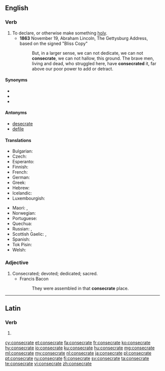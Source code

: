 ==English==

===Verb===
{{en-verb|consecrat}}

# To declare, or otherwise make something [[holy]].
#* '''1863''' November 19, Abraham Lincoln, The Gettysburg Address, based on the signed "Bliss Copy"
#*: But, in a larger sense, we can not dedicate, we can not '''consecrate''', we can not hallow, this ground. The brave men, living and dead, who struggled here, have '''consecrated''' it, far above our poor power to add or detract.

====Synonyms====
* {{l/en|behallow}}
* {{l/en|hallow}}
* {{l|en|make holy}}

====Antonyms====
* [[desecrate]]
* [[defile]]

====Translations====
{{trans-top|to declare, or otherwise make something holy}}
* Bulgarian: {{t+|bg|освещавам}}
* Czech: {{t|cs|zasvětit}}
* Esperanto: {{t|eo|konsekri}}
* Finnish: {{t|fi|pyhittää}}
* French: {{t+|fr|consacrer}}
* German: {{t+|de|weihen}}
* Greek: {{t+|el|αγιάζω|tr=aγiázo}}
* Hebrew: {{t|he|לקדש|sc=Hebr}}
* Icelandic: {{t|is|helga}}
* Luxembourgish: {{t|lb|weien}}
{{trans-mid}}
* Maori: {{t|mi|whakatapu}}, {{t|mi|whakataputapu}}
* Norwegian: {{t+|no|konsekrere}}
* Portuguese: {{t+|pt|consagrar}}
* Quechua: {{t|qu|willkachay}}
* Russian: {{t+|ru|освящать|impf|tr=osvjaščátʹ|sc=Cyrl}}, {{t+|ru|освятить|pf|tr=osvjatítʹ|sc=Cyrl}}
* Scottish Gaelic: {{t|gd|coisrig}}, {{t|gd|naomhaich}}
* Spanish: {{t|es|consagrar}}
* Tok Pisin: {{t|tpi|tambuim}}
* Welsh: {{t+|cy|cysegru}}
{{trans-bottom}}

===Adjective===
{{en-adj}}

# Consecrated; devoted; dedicated; sacred.
#* Francis Bacon
#*: They were assembled in that '''consecrate''' place.

----

==Latin==

===Verb===
{{la-verb-form|cōnsecrāte}}

# {{inflection of|cōnsecrō||2|p|pres|actv|impr|lang=la}}

[[cy:consecrate]]
[[et:consecrate]]
[[fa:consecrate]]
[[fr:consecrate]]
[[ko:consecrate]]
[[hy:consecrate]]
[[io:consecrate]]
[[ku:consecrate]]
[[hu:consecrate]]
[[mg:consecrate]]
[[ml:consecrate]]
[[my:consecrate]]
[[nl:consecrate]]
[[ja:consecrate]]
[[pl:consecrate]]
[[pt:consecrate]]
[[ru:consecrate]]
[[fi:consecrate]]
[[sv:consecrate]]
[[ta:consecrate]]
[[te:consecrate]]
[[vi:consecrate]]
[[zh:consecrate]]